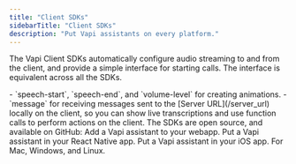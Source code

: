 ```yaml
---
title: "Client SDKs"
sidebarTitle: "Client SDKs"
description: "Put Vapi assistants on every platform."
---
```


The Vapi Client SDKs automatically configure audio streaming to and from the client, and provide a simple interface for starting calls. The interface is equivalent across all the SDKs.

<Accordion title="Events">
- `speech-start`, `speech-end`, and `volume-level` for creating animations.
- `message` for receiving messages sent to the [Server URL](/server_url) locally on the client, so you can show live transcriptions and use function calls to perform actions on the client.
</Accordion>
The SDKs are open source, and available on GitHub:

<CardGroup cols={3}>
  <Card title="Vapi Web" icon="browser" href="https://github.com/VapiAI/web">
    Add a Vapi assistant to your webapp.
  </Card>
  <Card
    title="Vapi iOS"
    href="https://github.com/VapiAI/ios"
    icon="mobile-notch"
  >
    Put a Vapi assistant in your React Native app.
  </Card>
  <Card
    title="Vapi React Native"
    href="https://github.com/VapiAI/react-native-sdk"
    icon="mobile-notch"
  >
    Put a Vapi assistant in your iOS app.
  </Card>
  <Card
    title="Vapi Python"
    icon="python"
    href="https://github.com/VapiAI/python"
  >
    For Mac, Windows, and Linux.
  </Card>
</CardGroup>
